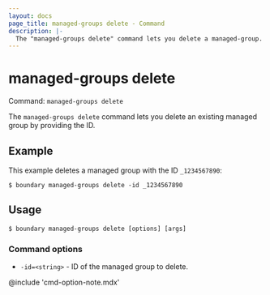 ```yaml
---
layout: docs
page_title: managed-groups delete - Command
description: |-
  The "managed-groups delete" command lets you delete a managed-group.
---
```


# managed-groups delete

Command: `managed-groups delete`

The `managed-groups delete` command lets you delete an existing managed group by providing the ID.

## Example

This example deletes a managed group with the ID `_1234567890`:

```shell-session
$ boundary managed-groups delete -id _1234567890
```

## Usage

<CodeBlockConfig hideClipboard>

```shell-session
$ boundary managed-groups delete [options] [args]
```

</CodeBlockConfig>

### Command options

- `-id=<string>` - ID of the managed group to delete.

@include 'cmd-option-note.mdx'